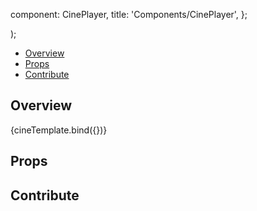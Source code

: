 
  component: CinePlayer,
  title: 'Components/CinePlayer',
};

<Meta title="Components/CinePlayer" component={CinePlayer} />

  <div className="w-40">
    <CinePlayer {...args} />
  </div>
);

<Heading title="CinePlayer" componentRelativePath="CinePlayer/CinePlayer.jsx" />

- [Overview](#overview)
- [Props](#props)
- [Contribute](#contribute)

## Overview

<Canvas>
  <Story name="Overview">{cineTemplate.bind({})}</Story>
</Canvas>

## Props

<ArgsTable of={CinePlayer} />

## Contribute

<Footer componentRelativePath="CinePlayer/__stories__/cinePlayer.stories.mdx" />
